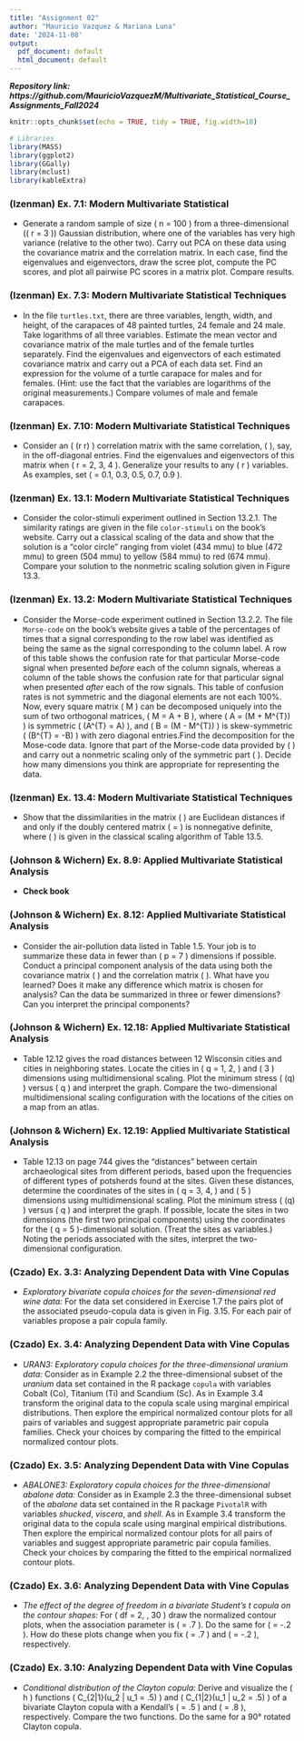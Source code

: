 ```yaml
---
title: "Assignment 02"
author: "Mauricio Vazquez & Mariana Luna"
date: '2024-11-08'
output:
  pdf_document: default
  html_document: default
---
```


***Repository link: https://github.com/MauricioVazquezM/Multivariate_Statistical_Course_Assignments_Fall2024***

```r
knitr::opts_chunk$set(echo = TRUE, tidy = TRUE, fig.width=10)

# Libraries
library(MASS)  
library(ggplot2)
library(GGally)
library(mclust)
library(kableExtra)
```

### (Izenman) Ex. 7.1: Modern Multivariate Statistical 

* Generate a random sample of size \( n = 100 \) from a three-dimensional (\( r = 3 \)) Gaussian distribution, where one of the variables has very high variance (relative to the other two). Carry out PCA on these data using the covariance matrix and the correlation matrix. In each case, find the eigenvalues and eigenvectors, draw the scree plot, compute the PC scores, and plot all pairwise PC scores in a matrix plot. Compare results.

### (Izenman) Ex. 7.3: Modern Multivariate Statistical Techniques

* In the file `turtles.txt`, there are three variables, length, width, and height, of the carapaces of 48 painted turtles, 24 female and 24 male. Take logarithms of all three variables. Estimate the mean vector and covariance matrix of the male turtles and of the female turtles separately. Find the eigenvalues and eigenvectors of each estimated covariance matrix and carry out a PCA of each data set. Find an expression for the volume of a turtle carapace for males and for females. (Hint: use the fact that the variables are logarithms of the original measurements.) Compare volumes of male and female carapaces.

### (Izenman) Ex. 7.10: Modern Multivariate Statistical Techniques

* Consider an \( (r \times r) \) correlation matrix with the same correlation, \( \rho \), say, in the off-diagonal entries. Find the eigenvalues and eigenvectors of this matrix when \( r = 2, 3, 4 \). Generalize your results to any \( r \) variables. As examples, set \( \rho = 0.1, 0.3, 0.5, 0.7, 0.9 \).

### (Izenman) Ex. 13.1: Modern Multivariate Statistical Techniques

* Consider the color-stimuli experiment outlined in Section 13.2.1. The similarity ratings are given in the file `color-stimuli` on the book's website. Carry out a classical scaling of the data and show that the solution is a “color circle” ranging from violet (434 mmu) to blue (472 mmu) to green (504 mmu) to yellow (584 mmu) to red (674 mmu). Compare your solution to the nonmetric scaling solution given in Figure 13.3.

### (Izenman) Ex. 13.2: Modern Multivariate Statistical Techniques

* Consider the Morse-code experiment outlined in Section 13.2.2. The file `Morse-code` on the book's website gives a table of the percentages of times that a signal corresponding to the row label was identified as being the same as the signal corresponding to the column label. A row of this table shows the confusion rate for that particular Morse-code signal when presented *before* each of the column signals, whereas a column of the table shows the confusion rate for that particular signal when presented *after* each of the row signals. This table of confusion rates is not symmetric and the diagonal elements are not each 100%. Now, every square matrix \( M \) can be decomposed uniquely into the sum of two orthogonal matrices, \( M = A + B \), where \( A = \frac{1}{2}(M + M^{T}) \) is symmetric \( (A^{T} = A) \), and \( B = \frac{1}{2}(M - M^{T}) \) is skew-symmetric \( (B^{T} = -B) \) with zero diagonal entries.Find the decomposition for the Mose-code data. Ignore that part of the Morse-code data provided by \( \mathbf{B} \) and carry out a nonmetric scaling only of the symmetric part \( \mathbf{A} \). Decide how many dimensions you think are appropriate for representing the data.

### (Izenman) Ex. 13.4: Modern Multivariate Statistical Techniques

* Show that the dissimilarities in the matrix \( \Delta \) are Euclidean distances if and only if the doubly centered matrix \( \mathbf{B} = \mathbf{H} \mathbf{A} \mathbf{H} \) is nonnegative definite, where \( \mathbf{A} \) is given in the classical scaling algorithm of Table 13.5.

### (Johnson & Wichern) Ex. 8.9: Applied Multivariate Statistical Analysis 

* **Check book**

### (Johnson & Wichern) Ex. 8.12: Applied Multivariate Statistical Analysis 

* Consider the air-pollution data listed in Table 1.5. Your job is to summarize these data in fewer than \( p = 7 \) dimensions if possible. Conduct a principal component analysis of the data using both the covariance matrix \( \mathbf{S} \) and the correlation matrix \( \mathbf{R} \). What have you learned? Does it make any difference which matrix is chosen for analysis? Can the data be summarized in three or fewer dimensions? Can you interpret the principal components?

### (Johnson & Wichern) Ex. 12.18: Applied Multivariate Statistical Analysis 

* Table 12.12 gives the road distances between 12 Wisconsin cities and cities in neighboring states. Locate the cities in \( q = 1, 2, \) and \( 3 \) dimensions using multidimensional scaling. Plot the minimum stress \( (q) \) versus \( q \) and interpret the graph. Compare the two-dimensional multidimensional scaling configuration with the locations of the cities on a map from an atlas.


### (Johnson & Wichern) Ex. 12.19: Applied Multivariate Statistical Analysis 

* Table 12.13 on page 744 gives the “distances” between certain archaeological sites from different periods, based upon the frequencies of different types of potsherds found at the sites. Given these distances, determine the coordinates of the sites in \( q = 3, 4, \) and \( 5 \) dimensions using multidimensional scaling. Plot the minimum stress \( (q) \) versus \( q \) and interpret the graph. If possible, locate the sites in two dimensions (the first two principal components) using the coordinates for the \( q = 5 \)-dimensional solution. (Treat the sites as variables.) Noting the periods associated with the sites, interpret the two-dimensional configuration.

### (Czado) Ex. 3.3: Analyzing Dependent Data with Vine Copulas

* *Exploratory bivariate copula choices for the seven-dimensional red wine data:* For the data set considered in Exercise 1.7 the pairs plot of the associated pseudo-copula data is given in Fig. 3.15. For each pair of variables propose a pair copula family.

### (Czado) Ex. 3.4: Analyzing Dependent Data with Vine Copulas

* *URAN3: Exploratory copula choices for the three-dimensional uranium data:* Consider as in Example 2.2 the three-dimensional subset of the *uranium* data set contained in the R package `copula` with variables Cobalt (Co), Titanium (Ti) and Scandium (Sc). As in Example 3.4 transform the original data to the copula scale using marginal empirical distributions. Then explore the empirical normalized contour plots for all pairs of variables and suggest appropriate parametric pair copula families. Check your choices by comparing the fitted to the empirical normalized contour plots.

### (Czado) Ex. 3.5: Analyzing Dependent Data with Vine Copulas

* *ABALONE3: Exploratory copula choices for the three-dimensional abalone data:* Consider as in Example 2.3 the three-dimensional subset of the *abalone* data set contained in the R package `PivotalR` with variables *shucked*, *viscera*, and *shell*. As in Example 3.4 transform the original data to the copula scale using marginal empirical distributions. Then explore the empirical normalized contour plots for all pairs of variables and suggest appropriate parametric pair copula families. Check your choices by comparing the fitted to the empirical normalized contour plots.

### (Czado) Ex. 3.6: Analyzing Dependent Data with Vine Copulas

* *The effect of the degree of freedom in a bivariate Student’s t copula on the contour shapes:* For \( df = 2, \dots, 30 \) draw the normalized contour plots, when the association parameter is \( \rho = .7 \). Do the same for \( \rho = -.2 \). How do these plots change when you fix \( \tau = .7 \) and \( \tau = -.2 \), respectively.

### (Czado) Ex. 3.10: Analyzing Dependent Data with Vine Copulas

* *Conditional distribution of the Clayton copula:* Derive and visualize the \( h \) functions \( C_{2|1}(u_2 | u_1 = .5) \) and \( C_{1|2}(u_1 | u_2 = .5) \) of a bivariate Clayton copula with a Kendall’s \( \tau = .5 \) and \( \tau = .8 \), respectively. Compare the two functions. Do the same for a 90° rotated Clayton copula.